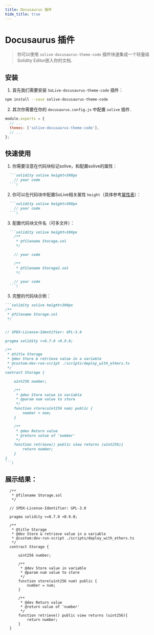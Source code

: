 ```yaml
---
title: Docusaurus 插件
hide_title: true
---
```


# Docusaurus 插件

> 你可以使用 `solive-docusaurus-theme-code` 插件快速集成一个轻量级Solidity Editor嵌入你的文档.

## 安装

1. 首先我们需要安装 `SoLive-docusaurus-theme-code` 插件：
```bash npm2yarn
npm install --save solive-docusaurus-theme-code
```

2. 其次你需要在你的 `docusaurus.config.js` 中配置 `solive` 插件.

```js {3}
module.exports = {
  // ...
  themes: ['solive-docusaurus-theme-code'],
  // ...
};
```

## 快速使用

1. 你需要注意在代码块标记solive，和配置solive的属性：
```md
  ```solidity solive height=300px
    // your code
  ```\
```

2. 你可以在代码块中配置SoLive相关属性 `height`（具体参考[属性表](./introduction.mdx)）：
```md
  ```solidity solive height=300px
    // your code
  ```\
```

3. 配置代码块文件名（可多文件）：
```md
  ```solidity solive height=300px
    /**
     * @filename Storage.sol
     */

    // your code

    /**
     * @filename Storage2.sol
     */

    // your code
  ```\
```

3. 完整的代码块示例：
````md
```solidity solive height=300px
/**
 * @filename Storage.sol
 */


// SPDX-License-Identifier: GPL-3.0

pragma solidity >=0.7.0 <0.9.0;

/**
 * @title Storage
 * @dev Store & retrieve value in a variable
 * @custom:dev-run-script ./scripts/deploy_with_ethers.ts
 */
contract Storage {

    uint256 number;

    /**
     * @dev Store value in variable
     * @param num value to store
     */
    function store(uint256 num) public {
        number = num;
    }

    /**
     * @dev Return value
     * @return value of 'number'
     */
    function retrieve() public view returns (uint256){
        return number;
    }
}
```\
````

## 展示结果：

```solidity solive height=300px
  /**
   * @filename Storage.sol
   */

  // SPDX-License-Identifier: GPL-3.0

  pragma solidity >=0.7.0 <0.9.0;

  /**
   * @title Storage
   * @dev Store & retrieve value in a variable
   * @custom:dev-run-script ./scripts/deploy_with_ethers.ts
   */
  contract Storage {

      uint256 number;

      /**
       * @dev Store value in variable
       * @param num value to store
       */
      function store(uint256 num) public {
          number = num;
      }

      /**
       * @dev Return value
       * @return value of 'number'
       */
      function retrieve() public view returns (uint256){
          return number;
      }
  }
```
